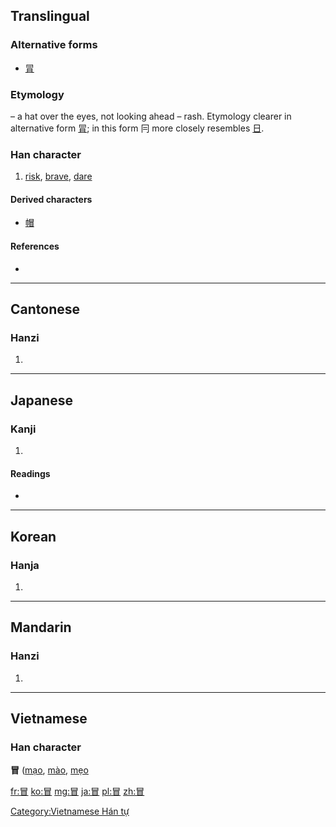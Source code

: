==Translingual==
===Alternative forms===
* [[冐]]
===Etymology===
{{Han compound|冃|t1=hat|目|t2=eyes|ls=ic}} – a hat over the eyes, not looking ahead – rash. Etymology clearer in alternative form [[冐]]; in this form 冃 more closely resembles [[日]].

===Han character===
{{Han char|rn=13|rad=冂|as=07|sn=9|four=6060<sub>0</sub>|canj=日月山 (ABU)|ids=⿱[[日]][[目]]}}

# [[risk]], [[brave]], [[dare]]

====Derived characters====
* [[帽]]

====References====
* {{Han ref|kx=0129.210|dkj=01538|hdz=21499.120|uh=5192|ud=20882|bh=AB5F|bd=43871}}

----

==Cantonese==

===Hanzi===
{{yue-hanzi|jyut=|y=mak6, mou6}}

# {{defn|Cantonese|sort=冂07}}

----

==Japanese==

===Kanji===
{{ja-kanji|grade=c|rs=冂07}}

# {{defn|Japanese|sort=冂07}}

====Readings====
* {{ja-readings|on=[[ぼう]] (bō)|kun=[[おかす]] (okasu), [[おおう]] (oou)}}

----

==Korean==

===Hanja===
{{ko-hanja|hangeul=[[모]], [[목]]|rv=mo, mok|mr=mo, mok}}

# {{defn|Korean|sort=冂07}}

----

==Mandarin==

===Hanzi===
{{cmn-hanzi|pin=[[mòu]] ([[mou4]])|wg=mou<sup>4</sup>}}
#{{defn|Mandarin|sort=冂07}}

----

==Vietnamese==
===Han character===
'''冒''' ([[mạo]], [[mào]], [[mẹo]]

[[Category:Vietnamese Hán tự]]

[[fr:冒]]
[[ko:冒]]
[[mg:冒]]
[[ja:冒]]
[[pl:冒]]
[[zh:冒]]